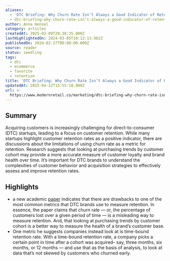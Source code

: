 ```yaml
---
aliases:
  - 'DTC Briefing: Why Churn Rate Isn’t Always a Good Indicator of Retention'
  - dtc-briefing-why-churn-rate-isn’t-always-a-good-indicator-of-retention
author: Anna Hensel
category: articles
createdAt: 2025-02-09T20:38:35.000Z
lastHighlightedOn: 2024-03-05T10:12:13.982Z
publishedOn: 2024-02-27T00:00:00.000Z
source: reader
status: seedling
tags:
  - dtc
  - ecommerce
  - favorite
  - retention
title: 'DTC Briefing: Why Churn Rate Isn’t Always a Good Indicator of Retention'
updatedAt: 2025-04-12T15:55:18.000Z
url: >-
  https://www.modernretail.co/marketing/dtc-briefing-why-churn-rate-isnt-always-a-good-indicator-of-retention/?utm_source=mrdaily&utm_campaign=mrdis&utm_medium=email
---
```

## Summary

Acquiring customers is increasingly challenging for direct-to-consumer (DTC) startups, leading to a focus on customer retention. While many startups highlight customer retention rates as a positive indicator, there are discussions about the limitations of using churn rate as a metric for retention. Research suggests that looking at purchasing trends by customer cohort may provide a more accurate measure of customer loyalty and brand health over time. It’s important for DTC brands to understand the complexities of customer behavior and acquisition strategies to effectively assess and improve retention rates.

## Highlights

- a new academic [paper](https://papers.ssrn.com/sol3/papers.cfm?abstract_id=4722115) indicates that there are drawbacks to one of the most common metrics that DTC brands use to measure retention. In essence, the paper claims that churn rate — or, the percentage of customers lost over a given period of time — is a misleading way to measure retention. And, that looking at purchasing trends by customer cohort is a better way to measure the health of a brand’s customer base.
- One metric he suggests companies instead look at is time-bound retention rate. With a time-bound retention rate, a company picks a certain point in time after a cohort was acquired– say, three months, six months, or 12 months — and use that as the basis of analysis, to look at data that’s not skewed by customers who churned early.
